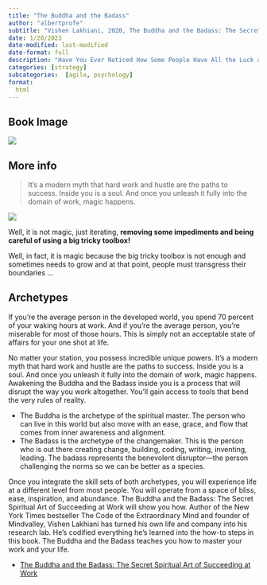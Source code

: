 ```yaml
---
title: "The Buddha and the Badass"
author: "albertprofe"
subtitle: "Vishen Lakhiani, 2020, The Buddha and the Badass: The Secret Spiritual Art of Succeeding at Work"
date: 1/20/2023
date-modified: last-modified
date-format: full
description: "Have You Ever Noticed How Some People Have All the Luck at Work?They generate ideas on the fly. They magnetically attract the right people. Others crave joining their missions, their companies, their teams. They move with fluidity and ease, nailing projects with a smile on their face. Getting the coveted raises and promotions. These superstars are often able to get in the zone, displaying remarkable focus and creativity. They are masters of relationships, forging close ties with their teams and everyone around them. When they do business, it's about win-win. And one of the most unique qualities they seem to have is remarkable luck. Things just go easy for them. It seems like the Universe bends in their favor."
categories: [strategy]
subcategories:  [agile, psychology]
format:
  html
---
```


## Book Image

![](/books/budddhaandBadasss.jpg)

## More info

> It’s a modern myth that hard work and hustle are the paths to success.
> Inside you is a soul. And once you unleash it fully into the domain of work, magic happens. 

![](/books/buddhabadasss-ideas.png)

Well, it is not magic, just iterating, **removing some impediments and being careful of using a big tricky toolbox!**

Well, in fact, it is magic because the big tricky toolbox is not enough and sometimes needs to grow and at that point, people must transgress their boundaries ...



## Archetypes

If you’re the average person in the developed world, you spend 70 percent of your waking hours at work. And if you’re the average person, you’re miserable for most of those hours. This is simply not an acceptable state of affairs for your one shot at life.

No matter your station, you possess incredible unique powers. It’s a modern myth that hard work and hustle are the paths to success. Inside you is a soul. And once you unleash it fully into the domain of work, magic happens. Awakening the Buddha and the Badass inside you is a process that will disrupt the way you work altogether. You’ll gain access to tools that bend the very rules of reality.

- The Buddha is the archetype of the spiritual master. The person who can live in this world but also move with an ease, grace, and flow that comes from inner awareness and alignment.
- The Badass is the archetype of the changemaker. This is the person who is out there creating change, building, coding, writing, inventing, leading. The badass represents the benevolent disruptor—the person challenging the norms so we can be better as a species. 

Once you integrate the skill sets of both archetypes, you will experience life at a different level from most people. You will operate from a space of bliss, ease, inspiration, and abundance. The Buddha and the Badass: The Secret Spiritual Art of Succeeding at Work will show you how. Author of the New York Times bestseller The Code of the Extraordinary Mind and founder of Mindvalley, Vishen Lakhiani has turned his own life and company into his research lab. He’s codified everything he’s learned into the how-to steps in this book. The Buddha and the Badass teaches you how to master your work and your life.

- [The Buddha and the Badass: The Secret Spiritual Art of Succeeding at Work](https://www.amazon.com/Buddha-Badass-Secret-Spiritual-Succeeding/dp/1984823396){.external}

